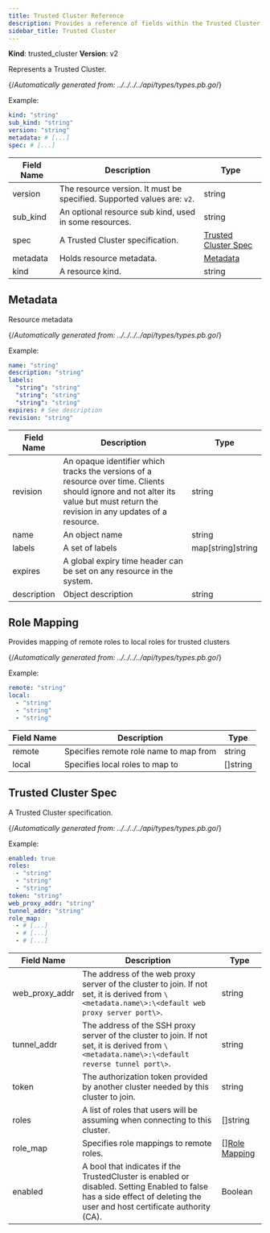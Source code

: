 ```yaml
---
title: Trusted Cluster Reference
description: Provides a reference of fields within the Trusted Cluster resource, which you can manage with tctl.
sidebar_title: Trusted Cluster
---
```


**Kind**: trusted_cluster
**Version**: v2

Represents a Trusted Cluster.

{/*Automatically generated from: ../../../../api/types/types.pb.go*/}

Example:

```yaml
kind: "string"
sub_kind: "string"
version: "string"
metadata: # [...]
spec: # [...]
```
|Field Name|Description|Type|
|---|---|---|
|version|The resource version. It must be specified. Supported values are: `v2`.|string|
|sub_kind|An optional resource sub kind, used in some resources.|string|
|spec|A Trusted Cluster specification.|[Trusted Cluster Spec](#trusted-cluster-spec)|
|metadata|Holds resource metadata.|[Metadata](#metadata)|
|kind|A resource kind.|string|

## Metadata

Resource metadata

{/*Automatically generated from: ../../../../api/types/types.pb.go*/}

Example:

```yaml
name: "string"
description: "string"
labels: 
  "string": "string"
  "string": "string"
  "string": "string"
expires: # See description
revision: "string"
```

|Field Name|Description|Type|
|---|---|---|
|revision|An opaque identifier which tracks the versions of a resource over time. Clients should ignore and not alter its value but must return the revision in any updates of a resource.|string|
|name|An object name|string|
|labels|A set of labels|map[string]string|
|expires|A global expiry time header can be set on any resource in the system.||
|description|Object description|string|

## Role Mapping

Provides mapping of remote roles to local roles for trusted clusters

{/*Automatically generated from: ../../../../api/types/types.pb.go*/}

Example:

```yaml
remote: "string"
local: 
  - "string"
  - "string"
  - "string"
```

|Field Name|Description|Type|
|---|---|---|
|remote|Specifies remote role name to map from|string|
|local|Specifies local roles to map to|[]string|

## Trusted Cluster Spec

A Trusted Cluster specification.

{/*Automatically generated from: ../../../../api/types/types.pb.go*/}

Example:

```yaml
enabled: true
roles: 
  - "string"
  - "string"
  - "string"
token: "string"
web_proxy_addr: "string"
tunnel_addr: "string"
role_map: 
  - # [...]
  - # [...]
  - # [...]
```

|Field Name|Description|Type|
|---|---|---|
|web_proxy_addr|The address of the web proxy server of the cluster to join. If not set, it is derived from `\<metadata.name\>:\<default web proxy server port\>`.|string|
|tunnel_addr|The address of the SSH proxy server of the cluster to join. If not set, it is derived from `\<metadata.name\>:\<default reverse tunnel port\>`.|string|
|token|The authorization token provided by another cluster needed by this cluster to join.|string|
|roles|A list of roles that users will be assuming when connecting to this cluster.|[]string|
|role_map|Specifies role mappings to remote roles.|[][Role Mapping](#role-mapping)|
|enabled|A bool that indicates if the TrustedCluster is enabled or disabled. Setting Enabled to false has a side effect of deleting the user and host certificate authority (CA).|Boolean|

